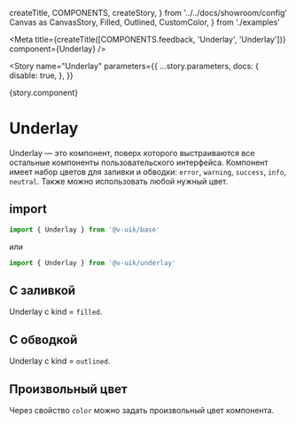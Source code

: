   createTitle,
  COMPONENTS,
  createStory,
} from '../../docs/showroom/config'
  Canvas as CanvasStory,
  Filled,
  Outlined,
  CustomColor,
} from './examples'


<Meta
  title={createTitle([COMPONENTS.feedback, 'Underlay', 'Underlay'])}
  component={Underlay}
/>

<Story
  name="Underlay"
  parameters={{
    ...story.parameters,
    docs: {
      disable: true,
    },
  }}
>
  {story.component}
</Story>

# Underlay

Underlay — это компонент, поверх которого выстраиваются все остальные компоненты пользовательского интерфейса.
Компонент имеет набор цветов для заливки и обводки: `error`, `warning`, `success`, `info`, `neutral`.
Также можно использовать любой нужный цвет.

## import

```ts
import { Underlay } from '@v-uik/base'
```

или

```ts
import { Underlay } from '@v-uik/underlay'
```

## C заливкой

Underlay c kind = `filled`.

<Canvas withSource="none">
  <Filled />
</Canvas>

<Source language="tsx" code={RawFilled} />

## C обводкой

Underlay c kind = `outlined`.

<Canvas withSource="none">
  <Outlined />
</Canvas>

<Source language="tsx" code={RawOutlined} />

## Произвольный цвет

Через свойство `color` можно задать произвольный цвет компонента.

<Canvas withSource="none">
  <CustomColor />
</Canvas>

<Source language="tsx" code={RawCustomColor} />
